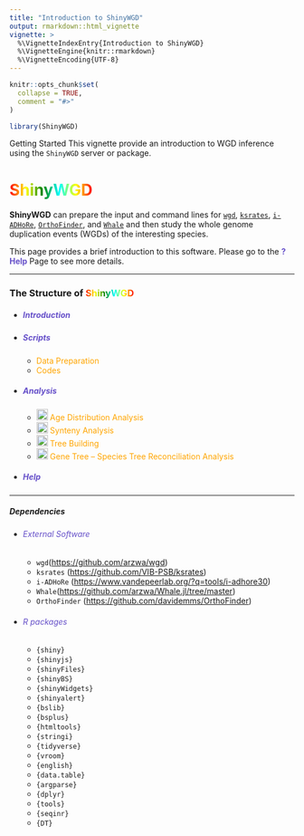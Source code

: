 ```yaml
---
title: "Introduction to ShinyWGD"
output: rmarkdown::html_vignette
vignette: >
  %\VignetteIndexEntry{Introduction to ShinyWGD}
  %\VignetteEngine{knitr::rmarkdown}
  %\VignetteEncoding{UTF-8}
---
```


```r
knitr::opts_chunk$set(
  collapse = TRUE,
  comment = "#>"
)
```

```r
library(ShinyWGD)
```
Getting Started
This vignette provide an introduction to WGD inference using the `ShinyWGD` server or package.

<link rel="stylesheet" href="https://cdnjs.cloudflare.com/ajax/libs/font-awesome/6.0.0-beta3/css/all.min.css">

# <span style="color:red; background:linear-gradient(to right, red, yellow, green, cyan, yellow, red); -webkit-background-clip: text; -webkit-text-fill-color: transparent;">ShinyWGD</span>

**ShinyWGD** can prepare the input and command lines for [`wgd`](https://github.com/arzwa/wgd), [`ksrates`](https://github.com/VIB-PSB/ksrates), [`i-ADHoRe`](https://www.vandepeerlab.org/?q=tools/i-adhore30), [`OrthoFinder`](https://github.com/davidemms/OrthoFinder), and [`Whale`](https://github.com/arzwa/Whale.jl/tree/master) and then study the whole genome duplication events (WGDs) of the interesting species.

This page provides a brief introduction to this software. Please go to the <font color='#6650C9'><b>? Help</b></font> Page to see more details.

---

### The Structure of <span style="color:red; background:linear-gradient(to right, red, yellow, green, cyan, yellow, red); -webkit-background-clip: text; -webkit-text-fill-color: transparent;">ShinyWGD</span>

- ##### <font color="#6650C9"><i class="fa-solid fa-info"></i> Introduction</font>
- ##### <font color="#6650C9"><i aria-label="terminal icon" class="fa fa-terminal fa-fw fa-fade" role="presentation"></i>Scripts</font>
  - <font color="orange"><i aria-label="microscope icon" class="fa fa-microscope fa-fw fa-fade" role="presentation"></i> Data Preparation</font>
  - <font color="orange"><i aria-label="code icon" class="fa fa-code fa-fw fa-fade" role="presentation"></i> Codes</font>
- ##### <font color="#6650C9"><i class="fa-solid fa-pencil" role="presentation"></i> Analysis</font>
  - <font color="orange"><img src="images/ksIcon.svg" alt="Icon" width="20" height="20"> Age Distribution Analysis</font>
  - <font color="orange"><img src="images/syntenyIcon.svg" alt="Icon" width="20" height="20"> Synteny Analysis</font>
  - <font color="orange"><img src="images/ksTreeIcon.svg" alt="Icon" width="20" height="20"> Tree Building</font>
  - <font color="orange"><img src="images/treeReconciliationIcon.svg" alt="Icon" width="20" height="20"> Gene Tree – Species Tree Reconciliation Analysis</font>
- ##### <font color="#6650C9"><i class="fa-solid fa-question"></i> Help</font>

---

##### Dependencies

- ###### <font color="#6650C9">External Software</font>

  - `wgd`([https://github.com/arzwa/wgd](https://github.com/arzwa/wgd))
  - `ksrates` ([https://github.com/VIB-PSB/ksrates](https://github.com/VIB-PSB/ksrates))
  - `i-ADHoRe` ([https://www.vandepeerlab.org/?q=tools/i-adhore30](https://www.vandepeerlab.org/?q=tools/i-adhore30))
  - `Whale`([https://github.com/arzwa/Whale.jl/tree/master](https://github.com/arzwa/Whale.jl/tree/master))
  - `OrthoFinder` ([https://github.com/davidemms/OrthoFinder](https://github.com/davidemms/OrthoFinder))

- ###### <font color="#6650C9">R packages</font>
  - `{shiny}`
  - `{shinyjs}`
  - `{shinyFiles}`
  - `{shinyBS}`
  - `{shinyWidgets}`
  - `{shinyalert}`
  - `{bslib}`
  - `{bsplus}`
  - `{htmltools}`
  - `{stringi}`
  - `{tidyverse}`
  - `{vroom}`
  - `{english}`
  - `{data.table}`
  - `{argparse}`
  - `{dplyr}`
  - `{tools}`
  - `{seqinr}`
  - `{DT}`

